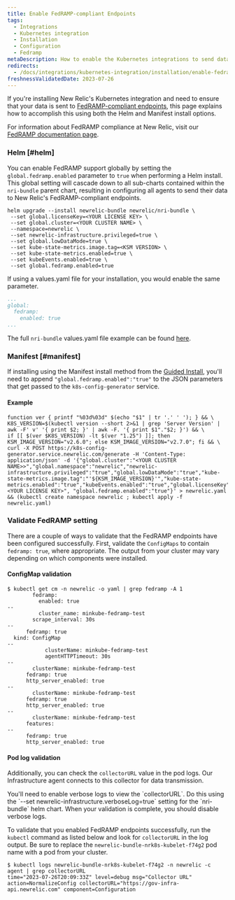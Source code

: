 ```yaml
---
title: Enable FedRAMP-compliant Endpoints
tags:
  - Integrations
  - Kubernetes integration
  - Installation
  - Configuration
  - Fedramp
metaDescription: How to enable the Kubernetes integrations to send data to the New Relic FedRamp-compliant endpoints.
redirects:
  - /docs/integrations/kubernetes-integration/installation/enable-fedramp-endpoints
freshnessValidatedDate: 2023-07-26
---
```


If you're installing New Relic's Kubernetes integration and need to ensure that your data is sent to [FedRAMP-compliant endpoints](/docs/security/security-privacy/compliance/fedramp-compliant-endpoints/), this page explains how to accomplish this using both the Helm and Manifest install options.

For information about FedRAMP compliance at New Relic, visit our [FedRAMP documentation page](/docs/security/security-privacy/compliance/certificates-standards-regulations/fedramp/).

### Helm [#helm]

You can enable FedRAMP support globally by setting the `global.fedramp.enabled` parameter to `true` when performing a Helm install.  This global setting will cascade down to all sub-charts contained within the `nri-bundle` parent chart, resulting in configuring all agents to send their data to New Relic's FedRAMP-compliant endpoints.

```shell
helm upgrade --install newrelic-bundle newrelic/nri-bundle \
 --set global.licenseKey=<YOUR LICENSE KEY> \
 --set global.cluster=<YOUR CLUSTER NAME> \
 --namespace=newrelic \
 --set newrelic-infrastructure.privileged=true \
 --set global.lowDataMode=true \
 --set kube-state-metrics.image.tag=<KSM VERSION> \
 --set kube-state-metrics.enabled=true \
 --set kubeEvents.enabled=true \
 --set global.fedramp.enabled=true
```

If using a values.yaml file for your installation, you would enable the same parameter.

```yaml
...
global:
  fedramp:
    enabled: true
...
```

The full `nri-bundle` values.yaml file example can be found [here](https://github.com/newrelic/helm-charts/blob/master/charts/nri-bundle/values.yaml).

### Manifest [#manifest]

If installing using the Manifest install method from the [Guided Install](https://one.newrelic.com/nr1-core?account=2498654&state=d1aae74b-0ad6-b0f3-093d-cc89ecf89234), you'll need to append `"global.fedramp.enabled":"true"` to the JSON parameters that get passed to the `k8s-config-generator` service.

#### Example

```shell
function ver { printf "%03d%03d" $(echo "$1" | tr '.' ' '); } && \
K8S_VERSION=$(kubectl version --short 2>&1 | grep 'Server Version' | awk -F' v' '{ print $2; }' | awk -F. '{ print $1"."$2; }') && \
if [[ $(ver $K8S_VERSION) -lt $(ver "1.25") ]]; then KSM_IMAGE_VERSION="v2.6.0"; else KSM_IMAGE_VERSION="v2.7.0"; fi && \
curl -X POST https://k8s-config-generator.service.newrelic.com/generate -H 'Content-Type: application/json' -d '{"global.cluster":"<YOUR CLUSTER NAME>>","global.namespace":"newrelic","newrelic-infrastructure.privileged":"true","global.lowDataMode":"true","kube-state-metrics.image.tag":"'${KSM_IMAGE_VERSION}'","kube-state-metrics.enabled":"true","kubeEvents.enabled":"true","global.licenseKey":"<YOUR LICENSE KEY>", "global.fedramp.enabled":"true"}' > newrelic.yaml && (kubectl create namespace newrelic ; kubectl apply -f newrelic.yaml)
```

### Validate FedRAMP setting

There are a couple of ways to validate that the FedRAMP endpoints have been configured successfully. First, validate the `ConfigMaps` to contain `fedramp: true`, where appropriate. The output from your cluster may vary depending on which components were installed.

#### ConfigMap validation

```
$ kubectl get cm -n newrelic -o yaml | grep fedramp -A 1
        fedramp:
          enabled: true
--
          cluster_name: minkube-fedramp-test
        scrape_interval: 30s
--
      fedramp: true
  kind: ConfigMap
--
            clusterName: minkube-fedramp-test
            agentHTTPTimeout: 30s
--
        clusterName: minkube-fedramp-test
      fedramp: true
      http_server_enabled: true
--
        clusterName: minkube-fedramp-test
      fedramp: true
      http_server_enabled: true
--
        clusterName: minkube-fedramp-test
      features:
--
      fedramp: true
      http_server_enabled: true
```

#### Pod log validation

Additionally, you can check the `collectorURL` value in the pod logs. Our Infrastructure agent connects to this collector for data transmission.

<Callout title="VERBOSE LOGS REQUIRED">
  You'll need to enable verbose logs to view the `collectorURL`. Do this using the `--set newrelic-infrastructure.verboseLog=true` setting for the `nri-bundle` helm chart. When your validation is complete, you should disable verbose logs.
</Callout>

To validate that you enabled FedRAMP endpoints successfully, run the `kubectl` command as listed below and look for `collectorURL` in the log output. Be sure to replace the  `newrelic-bundle-nrk8s-kubelet-f74g2` pod name with a pod from your cluster.

```
$ kubectl logs newrelic-bundle-nrk8s-kubelet-f74g2 -n newrelic -c agent | grep collectorURL
time="2023-07-26T20:09:33Z" level=debug msg="Collector URL" action=NormalizeConfig collectorURL="https://gov-infra-api.newrelic.com" component=Configuration
```
